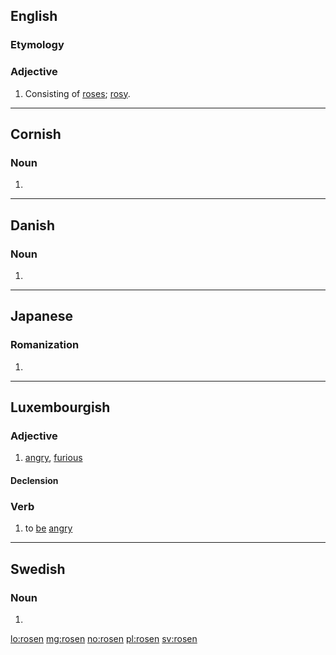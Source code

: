 ==English==

===Etymology===
{{suffix|rose|en}}

===Adjective===
{{en-adj}}

# {{context|obsolete|lang=en}} Consisting of [[rose]]s; [[rosy]].

{{Webster 1913}}

----

==Cornish==

===Noun===
{{head|kw|noun form|g=f}}

# {{singulative of|ros|lang=kw}}

----

==Danish==

===Noun===
{{head|da|noun form|g=c}}

# {{singular definite of|rose|lang=da}}

----

==Japanese==

===Romanization===
{{ja-romaji}}

# {{ja-romanization of|ろせん}}

----

==Luxembourgish==

===Adjective===
{{head|lb|adjective}}

# [[angry]], [[furious]]

====Declension====
{{lb-decl-adj}}

===Verb===
{{head|lb|verb}}

# to [[be]] [[angry]]

----

==Swedish==

===Noun===
{{head|sv|noun form}}

# {{sv-noun-form-def|ros}}

[[lo:rosen]]
[[mg:rosen]]
[[no:rosen]]
[[pl:rosen]]
[[sv:rosen]]